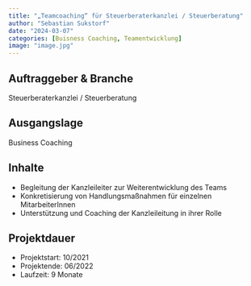 ```yaml
---
title: "„Teamcoaching“ für Steuerberaterkanzlei / Steuerberatung"
author: "Sebastian Sukstorf"
date: "2024-03-07"
categories: [Buisness Coaching, Teamentwicklung]
image: "image.jpg"
---
```


## Auftraggeber & Branche

Steuerberaterkanzlei / Steuerberatung

## Ausgangslage

Business Coaching

## Inhalte

* Begleitung der Kanzleileiter zur Weiterentwicklung des Teams
* Konkretisierung von Handlungsmaßnahmen für einzelnen MitarbeiterInnen
* Unterstützung und Coaching der Kanzleileitung in ihrer Rolle

## Projektdauer

- Projektstart: 10/2021
- Projektende: 06/2022
- Laufzeit: 9 Monate


